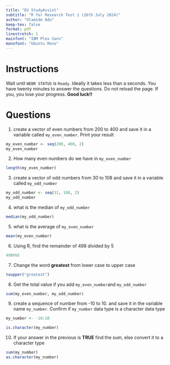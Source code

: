```yaml
---
title: "EU StudyAssist"
subtitle: "R for Research Test 1 (26th July 2024)"
author: "Olamide Adu"
keep-tex: false
format: pdf
linestretch: 1
mainfont: "IBM Plex Sans"
monofont: "Ubuntu Mono"
---
```


# Instructions
Wait until `WEBR STATUS` is `Ready`. Ideally it takes less than a seconds. You have twenty minutes to answer the questions. Do not reload the page. If you, you lose your progress. **Good luck!!**

# Questions

1. create a vector of even numbers from 200 to 400 and save it in a variable called `my_even_number`. Print your result
```r
my_even_number <- seq(200, 400, 2)
my_even_number
```

2. How many even numbers do we have in `my_even_number`
```r
length(my_even_number)
```

3. create a vector of odd numbers from 30 to 108 and save it in a variable called `my_odd_number`
```r
my_odd_number <- seq(31, 108, 2)
my_odd_number
```

4. what is the median of `my_odd_number`
```r
median(my_odd_number)
```

5. what is the average of `my_even_number`
```r
mean(my_even_number)
```

6. Using R, find the remainder of 498 divided by 5
```r
498%%5
```

7. Change the word **greatest** from lower case to upper case
```r
toupper("greatest")
```

8. Get the total value if you add `my_even_number`and `my_odd_number`
```r
sum(my_even_number, my_odd_number)
```

9. create a sequence of number from -10 to 10. and save it in the variable name `my_number`. Confirm if `my_number` data type is a character data type
```r
my_number <- -10:10

is.character(my_number)
```

10. If your answer in the previous is **TRUE** find the sum, else convert it to a character type
```r
sum(my_number)
as.character(my_number)
```

